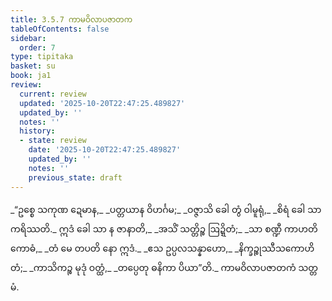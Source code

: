 ```yaml
---
title: 3.5.7 ကာမဝိလာပဇာတက
tableOfContents: false
sidebar:
  order: 7
type: tipitaka
basket: su
book: ja1
review:
  current: review
  updated: '2025-10-20T22:47:25.489827'
  updated_by: ''
  notes: ''
  history:
  - state: review
    date: '2025-10-20T22:47:25.489827'
    updated_by: ''
    notes: ''
    previous_state: draft
---
```



<DynamicBreadcrumb />


<ReviewStatus review={frontmatter.review} showDetails={true} />

<HypothesisAnnotation frontmatter={frontmatter} />

<Division number="139" book="ja1" e="ch" v="22" p="90">

<Paragraph number="862" type="verses" book="ja1">
_“ဥစ္စေ သကုဏ ဍေမာန,_  
_ပတ္တယာန ဝိဟင်္ဂမ;_  
_ဝဇ္ဇာသိ ခေါ တွံ ဝါမူရုံ,_  
_စိရံ ခေါ သာ ကရိဿတိ._  

</Paragraph>

</Division>
<Division number="140" book="ja1" e="ch" v="22" p="90">

<Paragraph number="863" type="verses" book="ja1">
ဣဒံ ခေါ သာ န ဇာနာတိ,_  
_အသိံ သတ္တိဉ္စ ဩဍ္ဍိတံ;_  
_သာ စဏ္ဍီ ကာဟတိ ကောဓံ,_  
_တံ မေ တပတိ နော ဣဒံ._  

</Paragraph>

</Division>
<Division number="141" book="ja1" e="ch" v="22" p="90">

<Paragraph number="864" type="verses" book="ja1">
_ဧသ ဥပ္ပလသန္နာဟော,_  
_နိက္ခဉ္စုဿီသကောဟိတံ;_  
_ကာသိကဉ္စ မုဒုံ ဝတ္ထံ,_  
_တပ္ပေတု ဓနိကာ ပိယာ”တိ._  


</Paragraph>
</Division>

<Paragraph number="865" type="center" book="ja1">
ကာမဝိလာပဇာတကံ သတ္တမံ.
</Paragraph>